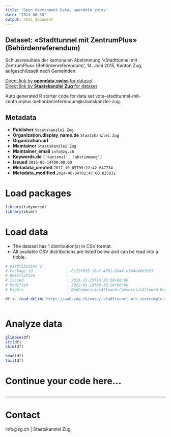 ```yaml
---
title: "Open Government Data, opendata.swiss"
date: "2024-08-30"
output: html_document
---
```


## Dataset: «Stadttunnel mit ZentrumPlus» (Behördenreferendum)

Schlussresultate der kantonalen Abstimmung '«Stadttunnel mit ZentrumPlus» (Behördenreferendum)', 14. Juni 2015, Kanton Zug, aufgeschlüsselt nach Gemeinden.

[Direct link by **opendata.swiss** for dataset](https://opendata.swiss/de/dataset/stadttunnel-mit-zentrumplus-behordenreferendum)<br>
[Direct link by **Staatskanzlei Zug** for dataset](https://wab.zug.ch/vote/-stadttunnel-mit-zentrumplus-behordenreferendum/data)

Auto generated R starter code for data set vote--stadttunnel-mit-zentrumplus-behordenreferendum@staatskanzlei-zug.

## Metadata

- **Publisher** `Staatskanzlei Zug`
- **Organization.display_name.de** `Staatskanzlei Zug`
- **Organization.url** ``
- **Maintainer** `Staatskanzlei Zug`
- **Maintainer_email** `info@zg.ch`
- **Keywords.de** `['kantonal', 'abstimmung']`
- **Issued** `2015-06-14T00:00:00`
- **Metadata_created** `2017-10-05T09:22:42.647734`
- **Metadata_modified** `2024-06-04T02:47:00.825831`


# Load packages

```r

library(tidyverse)
library(skimr)

```

# Load data

-   The dataset has 1 distribution(s) in CSV format.
-   All available CSV distributions are listed below and can be read into a tibble.

```r

# Distribution 0
# Package_id               : 0c22f035-16af-4782-8944-e544c44b7e55
# Description              : 
# Issued                   : 2015-12-23T14:36:38+00:00
# Modified                 : 2022-01-19T06:36:24+00:00
# Rights                   : NonCommercialAllowed-CommercialAllowed-ReferenceRequired

df <- read_delim('https://wab.zug.ch/vote/-stadttunnel-mit-zentrumplus-behordenreferendum/data-csv')



```

# Analyze data

```r

glimpse(df)
str(df)
skim(df)

head(df)
tail(df)

```

# Continue your code here...

```r

```

------------------------------------------------------------------------

# Contact

info@zg.ch | Staatskanzlei Zug
